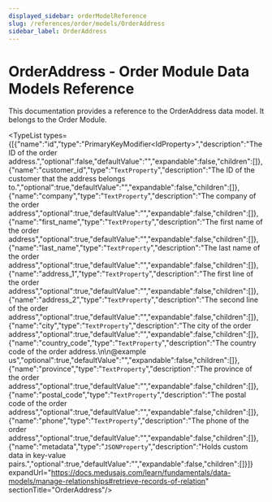 ```yaml
---
displayed_sidebar: orderModelReference
slug: /references/order/models/OrderAddress
sidebar_label: OrderAddress
---
```



# OrderAddress - Order Module Data Models Reference

This documentation provides a reference to the OrderAddress data model. It belongs to the Order Module.

<SourceCodeLink link="https://github.com/medusajs/medusa/blob/9069e9279ee230384cf09c553f60ab6caa0e7012/packages/modules/order/src/models/address.ts#L27" />

<TypeList types={[{"name":"id","type":"PrimaryKeyModifier&#60;IdProperty&#62;","description":"The ID of the order address.","optional":false,"defaultValue":"","expandable":false,"children":[]},{"name":"customer_id","type":"`TextProperty`","description":"The ID of the customer that the address belongs to.","optional":true,"defaultValue":"","expandable":false,"children":[]},{"name":"company","type":"`TextProperty`","description":"The company of the order address","optional":true,"defaultValue":"","expandable":false,"children":[]},{"name":"first_name","type":"`TextProperty`","description":"The first name of the order address","optional":true,"defaultValue":"","expandable":false,"children":[]},{"name":"last_name","type":"`TextProperty`","description":"The last name of the order address","optional":true,"defaultValue":"","expandable":false,"children":[]},{"name":"address_1","type":"`TextProperty`","description":"The first line of the order address","optional":true,"defaultValue":"","expandable":false,"children":[]},{"name":"address_2","type":"`TextProperty`","description":"The second line of the order address","optional":true,"defaultValue":"","expandable":false,"children":[]},{"name":"city","type":"`TextProperty`","description":"The city of the order address","optional":true,"defaultValue":"","expandable":false,"children":[]},{"name":"country_code","type":"`TextProperty`","description":"The country code of the order address.\n\n@example us","optional":true,"defaultValue":"","expandable":false,"children":[]},{"name":"province","type":"`TextProperty`","description":"The province of the order address","optional":true,"defaultValue":"","expandable":false,"children":[]},{"name":"postal_code","type":"`TextProperty`","description":"The postal code of the order address","optional":true,"defaultValue":"","expandable":false,"children":[]},{"name":"phone","type":"`TextProperty`","description":"The phone of the order address","optional":true,"defaultValue":"","expandable":false,"children":[]},{"name":"metadata","type":"`JSONProperty`","description":"Holds custom data in key-value pairs.","optional":true,"defaultValue":"","expandable":false,"children":[]}]} expandUrl="https://docs.medusajs.com/learn/fundamentals/data-models/manage-relationships#retrieve-records-of-relation" sectionTitle="OrderAddress"/>
